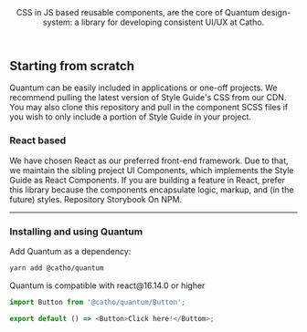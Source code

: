 

<Meta title="Introduction/GettingStarted" />

<Header title="Quantum">
  CSS in JS based reusable components, are the core of Quantum
  design-system: a library for developing consistent UI/UX at Catho.
</Header>

## Starting from scratch
Quantum can be easily included in applications or one-off projects. We
recommend pulling the latest version of Style Guide's CSS from our
CDN. You may also clone this repository and pull in the component SCSS
files if you wish to only include a portion of Style Guide in your
project.

### React based
We have chosen React as our preferred front-end framework. Due to that, we
maintain the sibling project UI Components, which implements the Style Guide
as React Components. If you are building a feature in React, prefer this
library because the components encapsulate logic, markup, and (in the
future) styles. Repository Storybook On NPM.
_____

### Installing and using Quantum
Add Quantum as a dependency:
```sh
yarn add @catho/quantum
```

<Alert icon="warning" skin="warning">
  Quantum is compatible with react@16.14.0 or higher
</Alert>

```js
import Button from '@catho/quantum/Button';

export default () => <Button>Click here!</Buttom>;
```

<EvaluationForm componentName="Introduction" />